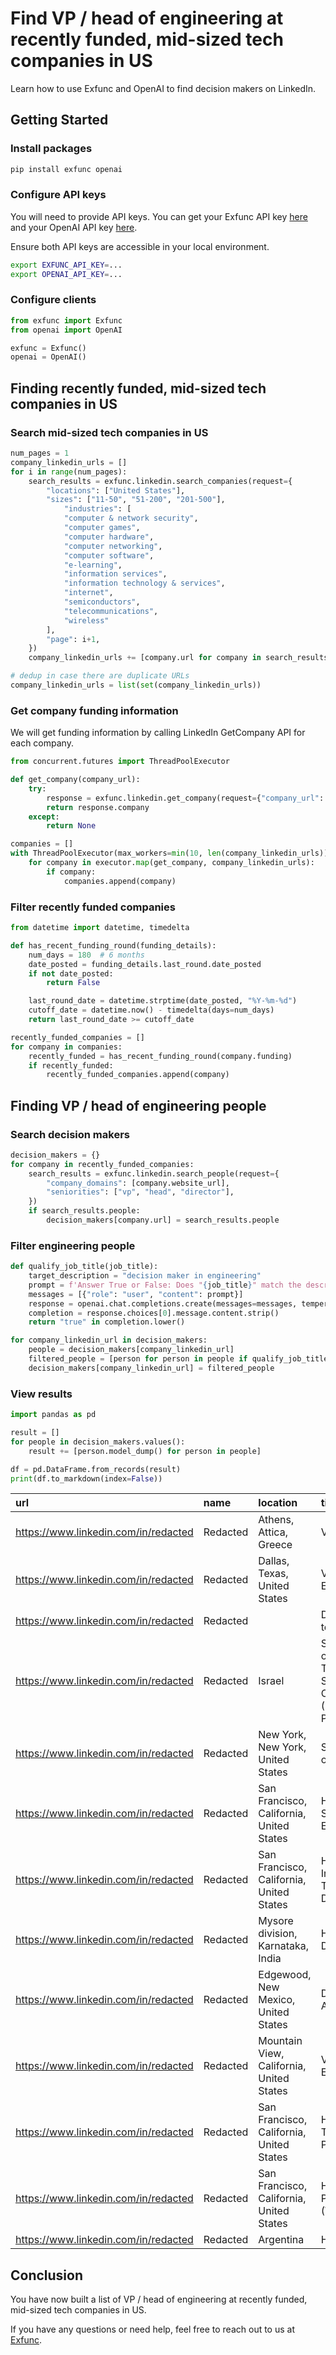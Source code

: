 # Find VP / head of engineering at recently funded, mid-sized tech companies in US

Learn how to use Exfunc and OpenAI to find decision makers on LinkedIn.

## Getting Started

### Install packages

```bash
pip install exfunc openai
```

### Configure API keys

You will need to provide API keys. You can get your Exfunc API key [here](https://exfunc.com) and your OpenAI API key [here](https://www.openai.com/).

Ensure both API keys are accessible in your local environment.

```bash
export EXFUNC_API_KEY=...
export OPENAI_API_KEY=...
```

### Configure clients

```python
from exfunc import Exfunc
from openai import OpenAI

exfunc = Exfunc()
openai = OpenAI()
```

## Finding recently funded, mid-sized tech companies in US

### Search mid-sized tech companies in US

```python
num_pages = 1
company_linkedin_urls = []
for i in range(num_pages):
    search_results = exfunc.linkedin.search_companies(request={
        "locations": ["United States"],
        "sizes": ["11-50", "51-200", "201-500"],
            "industries": [
            "computer & network security",
            "computer games",
            "computer hardware",
            "computer networking",
            "computer software",
            "e-learning",
            "information services",
            "information technology & services",
            "internet",
            "semiconductors",
            "telecommunications",
            "wireless"
        ],
        "page": i+1,
    })
    company_linkedin_urls += [company.url for company in search_results.companies]

# dedup in case there are duplicate URLs
company_linkedin_urls = list(set(company_linkedin_urls))
```

### Get company funding information

We will get funding information by calling LinkedIn GetCompany API for each company.

```python
from concurrent.futures import ThreadPoolExecutor

def get_company(company_url):
    try:
        response = exfunc.linkedin.get_company(request={"company_url": company_url})
        return response.company
    except:
        return None

companies = []
with ThreadPoolExecutor(max_workers=min(10, len(company_linkedin_urls))) as executor:
    for company in executor.map(get_company, company_linkedin_urls):
        if company:
            companies.append(company)
```

### Filter recently funded companies

```python
from datetime import datetime, timedelta

def has_recent_funding_round(funding_details):
    num_days = 180  # 6 months
    date_posted = funding_details.last_round.date_posted
    if not date_posted:
        return False

    last_round_date = datetime.strptime(date_posted, "%Y-%m-%d")
    cutoff_date = datetime.now() - timedelta(days=num_days)
    return last_round_date >= cutoff_date

recently_funded_companies = []
for company in companies:
    recently_funded = has_recent_funding_round(company.funding)
    if recently_funded:
        recently_funded_companies.append(company)
```

## Finding VP / head of engineering people

### Search decision makers

```python
decision_makers = {}
for company in recently_funded_companies:
    search_results = exfunc.linkedin.search_people(request={
        "company_domains": [company.website_url],
        "seniorities": ["vp", "head", "director"],
    })
    if search_results.people:
        decision_makers[company.url] = search_results.people
```

### Filter engineering people

```python
def qualify_job_title(job_title):
    target_description = "decision maker in engineering"
    prompt = f'Answer True or False: Does "{job_title}" match the description: "{target_description}"?\n'
    messages = [{"role": "user", "content": prompt}]
    response = openai.chat.completions.create(messages=messages, temperature=0, model="gpt-4o-mini")
    completion = response.choices[0].message.content.strip()
    return "true" in completion.lower()

for company_linkedin_url in decision_makers:
    people = decision_makers[company_linkedin_url]
    filtered_people = [person for person in people if qualify_job_title(person.title)]
    decision_makers[company_linkedin_url] = filtered_people
```

### View results

```python
import pandas as pd

result = []
for people in decision_makers.values():
    result += [person.model_dump() for person in people]

df = pd.DataFrame.from_records(result)
print(df.to_markdown(index=False))
```

| url                                  | name     | location                                 | title                                                               | company_name   | company_url                                       | experiences   |
|:-------------------------------------|:---------|:-----------------------------------------|:--------------------------------------------------------------------|:---------------|:--------------------------------------------------|:--------------|
| https://www.linkedin.com/in/redacted | Redacted | Athens, Attica, Greece                   | VP, R&D                                                             | HUMAN          | https://www.linkedin.com/company/humansecurityinc | Redacted      |
| https://www.linkedin.com/in/redacted | Redacted | Dallas, Texas, United States             | VP, Engineering                                                     | HUMAN          | https://www.linkedin.com/company/humansecurityinc | Redacted      |
| https://www.linkedin.com/in/redacted | Redacted |                                          | Directeur technique                                                 | HUMAN          | https://www.linkedin.com/company/humansecurityinc | Redacted      |
| https://www.linkedin.com/in/redacted | Redacted | Israel                                   | Sr. Director of Technical Security Operations (Formerly PerimeterX) | HUMAN          | https://www.linkedin.com/company/humansecurityinc | Redacted      |
| https://www.linkedin.com/in/redacted | Redacted | New York, New York, United States        | Sr. Director of IT                                                  | HUMAN          | https://www.linkedin.com/company/humansecurityinc | Redacted      |
| https://www.linkedin.com/in/redacted | Redacted | San Francisco, California, United States | Head of Solutions Engineering                                       | Cresta         | https://www.linkedin.com/company/cresta-inc       | Redacted      |
| https://www.linkedin.com/in/redacted | Redacted | San Francisco, California, United States | Head of Information Technology Department                           | Cresta         | https://www.linkedin.com/company/cresta-inc       | Redacted      |
| https://www.linkedin.com/in/redacted | Redacted | Mysore division, Karnataka, India        | Head Of Department                                                  | Cresta         | https://www.linkedin.com/company/cresta-inc       | Redacted      |
| https://www.linkedin.com/in/redacted | Redacted | Edgewood, New Mexico, United States      | Director of AI Delivery                                             | Cresta         | https://www.linkedin.com/company/cresta-inc       | Redacted      |
| https://www.linkedin.com/in/redacted | Redacted | Mountain View, California, United States | VP of Engineering                                                   | Cresta         | https://www.linkedin.com/company/cresta-inc       | Redacted      |
| https://www.linkedin.com/in/redacted | Redacted | San Francisco, California, United States | Head of Team Platform                                               | Mercor         | https://www.linkedin.com/company/mercor-ai        | Redacted      |
| https://www.linkedin.com/in/redacted | Redacted | San Francisco, California, United States | Head of Platform (Work)                                             | Mercor         | https://www.linkedin.com/company/mercor-ai        | Redacted      |
| https://www.linkedin.com/in/redacted | Redacted | Argentina                                | Head                                                                | micro1         | https://www.linkedin.com/company/micro1           | Redacted      |

## Conclusion

You have now built a list of VP / head of engineering at recently funded, mid-sized tech companies in US.

If you have any questions or need help, feel free to reach out to us at [Exfunc](https://exfunc.com).
